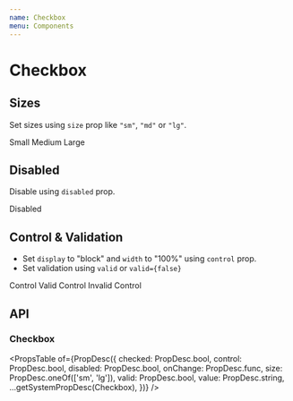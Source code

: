 ```yaml
---
name: Checkbox
menu: Components
---
```



# Checkbox

## Sizes

Set sizes using `size` prop like `"sm"`, `"md"` or `"lg"`.

<Playground>
  <FormCheck>
    <Checkbox
      size="sm"
      id="sizeCheckbox1"
      name="sizeCheckboxs"
      value="option1"
    />
    <FormCheckLabel htmlFor="sizeCheckbox1">Small</FormCheckLabel>
  </FormCheck>
  <FormCheck>
    <Checkbox id="sizeCheckbox2" name="sizeCheckboxs" value="option2" />
    <FormCheckLabel htmlFor="sizeCheckbox2">Medium</FormCheckLabel>
  </FormCheck>
  <FormCheck>
    <Checkbox
      size="lg"
      id="sizeCheckbox3"
      name="sizeCheckboxs"
      value="option3"
    />
    <FormCheckLabel htmlFor="sizeCheckbox3">Large</FormCheckLabel>
  </FormCheck>
</Playground>

## Disabled

Disable using `disabled` prop.

<Playground>
  <FormCheck>
    <Checkbox
      disabled
      id="disabledCheckbox1"
      name="disabledCheckboxs"
      value="option1"
    />
    <FormCheckLabel htmlFor="disabledCheckbox1">Disabled</FormCheckLabel>
  </FormCheck>
</Playground>

## Control & Validation

* Set `display` to "block" and `width` to "100%" using `control` prop.
* Set validation using `valid` or `valid={false}`

<Playground>
  <FormCheck>
    <Checkbox
      id="sizeCheckbox1"
      name="sizeCheckboxs"
      value="option1"
      control
    />
    <FormCheckLabel htmlFor="sizeCheckbox1">Control</FormCheckLabel>
  </FormCheck>
  <FormCheck>
    <Checkbox
      id="sizeCheckbox2"
      name="sizeCheckboxs"
      value="option2"
      control
      valid
    />
    <FormCheckLabel htmlFor="sizeCheckbox2">Valid Control</FormCheckLabel>
  </FormCheck>
  <FormCheck>
    <Checkbox
      id="sizeCheckbox3"
      name="sizeCheckboxs"
      value="option3"
      control
      valid={false}
    />
    <FormCheckLabel htmlFor="sizeCheckbox3">Invalid Control</FormCheckLabel>
  </FormCheck>
</Playground>

## API

### Checkbox

<PropsTable
  of={PropDesc({
    checked: PropDesc.bool,
    control: PropDesc.bool,
    disabled: PropDesc.bool,
    onChange: PropDesc.func,
    size: PropDesc.oneOf(['sm', 'lg']),
    valid: PropDesc.bool,
    value: PropDesc.string,
    ...getSystemPropDesc(Checkbox),
  })}
/>
